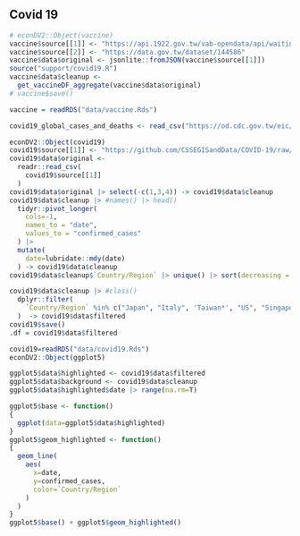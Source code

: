 
## Covid 19

```r
# econDV2::Object(vaccine)
vaccine$source[[1]] <- "https://api.1922.gov.tw/vab-opendata/api/waitingAmountByCityAge5"
vaccine$source[[2]] <- "https://data.gov.tw/dataset/144586"
vaccine$data$original <- jsonlite::fromJSON(vaccine$source[[1]])
source("support/covid19.R")
vaccine$data$cleanup <-
  get_vaccineDF_aggregate(vaccine$data$original)
# vaccine$save()
```

```r
vaccine = readRDS("data/vaccine.Rds")
```


```r
covid19_global_cases_and_deaths <- read_csv("https://od.cdc.gov.tw/eic/covid19/covid19_global_cases_and_deaths.csv")

```

```r
econDV2::Object(covid19)
covid19$source[[1]] <- "https://github.com/CSSEGISandData/COVID-19/raw/master/archived_data/archived_time_series/time_series_19-covid-Confirmed_archived_0325.csv"
covid19$data$original <-
  readr::read_csv(
    covid19$source[[1]]
  )
covid19$data$original |> select(-c(1,3,4)) -> covid19$data$cleanup
covid19$data$cleanup |> #names() |> head()
  tidyr::pivot_longer(
    cols=-1,
    names_to = "date",
    values_to = "confirmed_cases"
  ) |>
  mutate(
    date=lubridate::mdy(date)
  ) -> covid19$data$cleanup
covid19$data$cleanup$`Country/Region` |> unique() |> sort(decreasing = T)

covid19$data$cleanup |> #class()
  dplyr::filter(
    `Country/Region` %in% c("Japan", "Italy", 'Taiwan*', "US", "Singapore")
  )  -> covid19$data$filtered
covid19$save()
.df = covid19$data$filtered

```


```r
covid19=readRDS("data/covid19.Rds")
econDV2::Object(ggplot5)

ggplot5$data$highlighted <- covid19$data$filtered
ggplot5$data$background <- covid19$data$cleanup
ggplot5$data$highlighted$date |> range(na.rm=T)

ggplot5$base <- function()
{
  ggplot(data=ggplot5$data$highlighted)
}
ggplot5$geom_highlighted <- function()
{
  geom_line(
    aes(
      x=date,
      y=confirmed_cases,
      color=`Country/Region`
    )
  )
}
ggplot5$base() + ggplot5$geom_highlighted()
```

